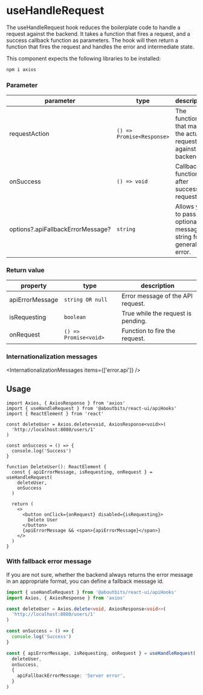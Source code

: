 
<Meta
  title="Components/APIHooks/useHandleRequest"
  component={useHandleRequest}
/>

# useHandleRequest

The useHandleRequest hook reduces the boilerplate code to handle a request against the backend.
It takes a function that fires a request, and a success callback function as parameters.
The hook will then return a function that fires the request and handles the error and intermediate state.

This component expects the following libraries to be installed:

```sh
npm i axios
```

### Parameter

| parameter                         | type                      | description                                                        |
| --------------------------------- | ------------------------- | ------------------------------------------------------------------ |
| requestAction                     | `() => Promise<Response>` | The function that makes the actual request against the backend.    |
| onSuccess                         | `() => void`              | Callback function after successful request.                        |
| options?.apiFallbackErrorMessage? | `string`                  | Allows you to pass an optional message string for a general error. |

### Return value

| property        | type                  | description                        |
| --------------- | --------------------- | ---------------------------------- |
| apiErrorMessage | `string OR null`      | Error message of the API request.  |
| isRequesting    | `boolean`             | True while the request is pending. |
| onRequest       | `() => Promise<void>` | Function to fire the request.      |

### Internationalization messages

<InternationalizationMessages items={['error.api']} />

## Usage

```tsx
import Axios, { AxiosResponse } from 'axios'
import { useHandleRequest } from '@aboutbits/react-ui/apiHooks'
import { ReactElement } from 'react'

const deleteUser = Axios.delete<void, AxiosResponse<void>>(
  'http://localhost:8080/users/1'
)

const onSuccess = () => {
  console.log('Success')
}

function DeleteUser(): ReactElement {
  const { apiErrorMessage, isRequesting, onRequest } = useHandleRequest(
    deleteUser,
    onSuccess
  )

  return (
    <>
      <button onClick={onRequest} disabled={isRequesting}>
        Delete User
      </button>
      {apiErrorMessage && <span>{apiErrorMessage}</span>}
    </>
  )
}
```

### With fallback error message

If you are not sure, whether the backend always returns the error message in an appropriate format, you can define a fallback message id.

```ts
import { useHandleRequest } from '@aboutbits/react-ui/apiHooks'
import Axios, { AxiosResponse } from 'axios'

const deleteUser = Axios.delete<void, AxiosResponse<void>>(
  'http://localhost:8080/users/1'
)

const onSuccess = () => {
  console.log('Success')
}

const { apiErrorMessage, isRequesting, onRequest } = useHandleRequest(
  deleteUser,
  onSuccess,
  {
    apiFallbackErrorMessage: 'Server error',
  }
)
```

